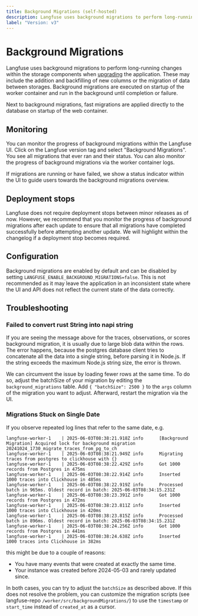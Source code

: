 ```yaml
---
title: Background Migrations (self-hosted)
description: Langfuse uses background migrations to perform long-running changes within the storage components when upgrading the application.
label: "Version: v3"
---
```


# Background Migrations

Langfuse uses background migrations to perform long-running changes within the storage components when [upgrading](/self-hosting/upgrade) the application.
These may include the addition and backfilling of new columns or the migration of data between storages.
Background migrations are executed on startup of the worker container and run in the background until completion or failure.

Next to background migrations, fast migrations are applied directly to the database on startup of the web container.

## Monitoring

You can monitor the progress of background migrations within the Langfuse UI.
Click on the Langfuse version tag and select "Background Migrations".
You see all migrations that ever ran and their status.
You can also monitor the progress of background migrations via the worker container logs.

If migrations are running or have failed, we show a status indicator within the UI to guide users towards the background migrations overview.

## Deployment stops

Langfuse does not require deployment stops between minor releases as of now.
However, we recommend that you monitor the progress of background migrations after each update to ensure that all migrations have completed successfully before attempting another update.
We will highlight within the changelog if a deployment stop becomes required.

## Configuration

Background migrations are enabled by default and can be disabled by setting `LANGFUSE_ENABLE_BACKGROUND_MIGRATIONS=false`. This is not recommended as it may leave the application in an inconsistent state where the UI and API does not reflect the current state of the data correctly.

## Troubleshooting

### Failed to convert rust String into napi string

If you are seeing the message above for the traces, observations, or scores background migration, it is usually due to large blob data within the rows.
The error happens, because the postgres database client tries to concatenate all the data into a single string, before parsing it in Node.js.
If the string exceeds the maximum Node.js string size, the error is thrown.

We can circumvent the issue by loading fewer rows at the same time.
To do so, adjust the batchSize of your migration by editing the `background_migrations` table.
Add `{ "batchSize": 2500 }` to the `args` column of the migration you want to adjust.
Afterward, restart the migration via the UI.

### Migrations Stuck on Single Date

If you observe repeated log lines that refer to the same date, e.g.
```
langfuse-worker-1    | 2025-06-03T08:38:21.918Z info      [Background Migration] Acquired lock for background migration 20241024_1730_migrate_traces_from_pg_to_ch
langfuse-worker-1    | 2025-06-03T08:38:21.949Z info      Migrating traces from postgres to clickhouse with {}
langfuse-worker-1    | 2025-06-03T08:38:22.429Z info      Got 1000 records from Postgres in 475ms
langfuse-worker-1    | 2025-06-03T08:38:22.914Z info      Inserted 1000 traces into Clickhouse in 485ms
langfuse-worker-1    | 2025-06-03T08:38:22.919Z info      Processed batch in 965ms. Oldest record in batch: 2025-06-03T08:34:15.231Z
langfuse-worker-1    | 2025-06-03T08:38:23.391Z info      Got 1000 records from Postgres in 472ms
langfuse-worker-1    | 2025-06-03T08:38:23.811Z info      Inserted 1000 traces into Clickhouse in 420ms
langfuse-worker-1    | 2025-06-03T08:38:23.815Z info      Processed batch in 896ms. Oldest record in batch: 2025-06-03T08:34:15.231Z
langfuse-worker-1    | 2025-06-03T08:38:24.256Z info      Got 1000 records from Postgres in 441ms
langfuse-worker-1    | 2025-06-03T08:38:24.638Z info      Inserted 1000 traces into Clickhouse in 382ms
```
this might be due to a couple of reasons:
- You have many events that were created at exactly the same time.
- Your instance was created before 2024-05-03 and rarely updated since.

In both cases, you can try to adjust the `batchSize` as described above.
If this does not resolve the problem, you can customize the migration scripts (see langfuse-repo `/worker/src/backgroundMigrations/`) to use the `timestamp` or `start_time` instead of `created_at` as a cursor.
